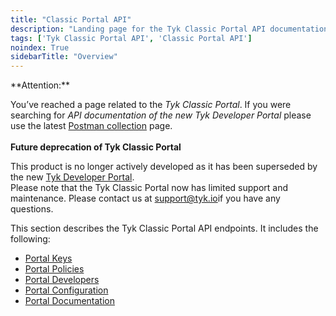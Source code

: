 ```yaml
---
title: "Classic Portal API"
description: "Landing page for the Tyk Classic Portal API documentation"
tags: ['Tyk Classic Portal API', 'Classic Portal API']
noindex: True
sidebarTitle: "Overview"
---
```



<Warning>
**Attention:**

You’ve reached a page related to the *Tyk Classic Portal*. If you were searching for *API documentation of the new Tyk
Developer Portal* please use the latest
[Postman collection](/docs3/nightly/product-stack/tyk-enterprise-developer-portal/api-documentation/tyk-edp-api) page.
<br />
<br />
**Future deprecation of Tyk Classic Portal**

This product is no longer actively developed as it
has been superseded by the new [Tyk Developer Portal](/docs3/nightly/portal/overview/intro).
<br />
Please note that the Tyk Classic Portal now has limited support and maintenance. Please contact us at
[support@tyk.io](<mailto:support@tyk.io?subject=Tyk classic developer portal>)if you have any questions.
</Warning>



This section describes the Tyk Classic Portal API endpoints. It includes the following:

* [Portal Keys](/docs3/nightly/tyk-apis/tyk-portal-api/portal-keys)
* [Portal Policies](/docs3/nightly/tyk-apis/tyk-dashboard-api/portal-policies)
* [Portal Developers](/docs3/nightly/tyk-apis/tyk-portal-api/portal-developers)
* [Portal Configuration](/docs3/nightly/tyk-apis/tyk-portal-api/portal-configuration)
* [Portal Documentation](/docs3/nightly/tyk-apis/tyk-portal-api/portal-documentation)